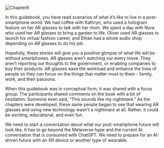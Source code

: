 
![Chapter8](/images/Ch8.png)

In this guidebook, you have read scenarios of what it’s like to live in a post-smartphone world. We had coffee with Kathryn, who used a hologram feature on her AR glasses to talk with her mom. We spent a day with Nora who used her AR glasses to bring a garden to life. Oliver used AR glasses to launch his virtual fashion career, and Ethan had a whole audio shop depending on AR glasses to do his job. 

Hopefully, these stories will give you a positive glimpse of what life will be without smartphones. AR glasses aren’t watching our every move. They aren’t reporting our thoughts to the government, or enabling companies to buy their products. AR glasses ease the workload and enhance the lives of people so they can focus on the things that matter most to them - family, work, and their passions.  

When this guidebook was in conceptual form, it was shared with a focus group. The participants  shared comments on the book with a bit of hesitation. Someone even said, “This sounds like my nightmare.”  As the chapters were developed, these same people began to see that wearing AR glasses and using new technology wasn’t a nightmare at all. Rather, it could be exciting, educational, and even fun.  

We need to start a conversation about what our post-smartphone future will look like. It has to go beyond the Metaverse hype and the current AI conversation that is consumed with ChatGPT. We need to prepare for an AI-driven future with an XR device or another type of wearable.
